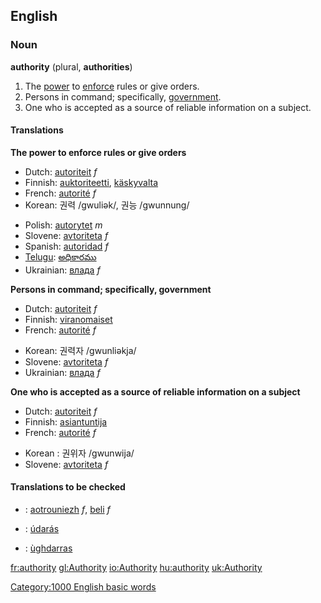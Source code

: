 ==English==

{{rank|terrible|Tom|author|859|authority|pleasant|forget|break}}

===Noun===
'''authority''' (plural, '''authorities''')

# The [[power]] to [[enforce]] rules or give orders.
# Persons in command; specifically, [[government]].
# One who is accepted as a source of reliable information on a subject.

====Translations====
'''The power to enforce rules or give orders'''
{{top}}
*Dutch: [[autoriteit]] ''f''
*Finnish: [[auktoriteetti]], [[käskyvalta]]
*French: [[autorité]] ''f''
*Korean: 권력 /gwuliək/, 권능 /gwunnung/
{{mid}}
*Polish: [[autorytet]] ''m''
*Slovene: [[avtoriteta]] ''f''
*Spanish: [[autoridad]] ''f''
*[[Telugu]]: [[అధికారము]]
*Ukrainian: [[влада]] ''f''
{{bottom}}

'''Persons in command; specifically, government'''
{{top}}
*Dutch: [[autoriteit]] ''f''
*Finnish: [[viranomaiset]]
*French: [[autorité]] ''f''
{{mid}}
*Korean: 권력자 /gwunliəkja/
*Slovene: [[avtoriteta]] ''f''
*Ukrainian: [[влада]] ''f''
{{bottom}}

'''One who is accepted as a source of reliable information on a subject'''
{{top}}
*Dutch: [[autoriteit]] ''f''
*Finnish: [[asiantuntija]]
*French: [[autorité]] ''f''
{{mid}}
*Korean : 권위자 /gwunwija/
*Slovene: [[avtoriteta]] ''f''
{{bottom}}

====Translations to be checked====
{{checktrans}}
*{{ttbc|Breton}}: [[aotrouniezh]] ''f'', [[beli]] ''f''
*{{ttbc|Irish}}: [[údarás]]
*{{ttbc|Scottish}}: [[ùghdarras]]

[[Category:1000 English basic words]]

[[fr:authority]]
[[gl:Authority]]
[[io:Authority]]
[[hu:authority]]
[[uk:Authority]]